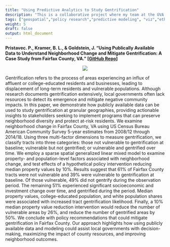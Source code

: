 ```yaml
---
title: "Using Predictive Analytics to Study Gentrification"
description: "This is a collaborative project where my team at the UVA Biocomplexity Institute used predictive modeling to examine and hopefully mitigate gentrification risk across Fairfax County, VA."
tags: ["geospatial","policy research","predictive modeling", "viz","ethics"]
weight: 5
draft: false
output: html_document
---
```


**Pristavec. P., Kramer, B. L., & Goldstein, J. “Using Publically Available Data to Understand Neighborhood Change and Mitigate Gentrification: A Case Study from Fairfax County, VA.” [[GitHub Repo](https://github.com/uva-bi-sdad/fairfax)]**

<center>

[![](/projects/gentrification_files/gentrification-video.png)](https://www.youtube.com/watch?v=-4A_c18LyuY)

</center>

Gentrification refers to the process of areas experiencing an influx of affluent or college-educated residents and businesses, leading to displacement of long-term residents and vulnerable populations. Although research documents gentrification extensively, local governments often lack resources to detect its emergence and mitigate negative community impacts. In this paper, we demonstrate how publicly available data can be used to study gentrification at granular geographies, providing actionable insights to stakeholders seeking to implement programs that can preserve neighborhood diversity and protect at-risk residents. We examine neighborhood change in Fairfax County, VA using US Census Bureau American Community Survey 5-year estimates from 2008/12 through 2014/18. Using three multi-factor dimensions to measure gentrification, we classify tracts into three categories: those not vulnerable to gentrification at baseline; vulnerable but not gentrified; or vulnerable and gentrified over time. We employ a sparse spatial generalized linear mixed model to examine property- and population-level factors associated with neighborhood change, and test effects of a hypothetical policy intervention reducing median property values by 10%. Results suggest that 61% of Fairfax County tracts were not vulnerable and 39% were vulnerable to gentrification at baseline. Of those vulnerable, 49% did not gentrify during the observation period. The remaining 51% experienced significant socioeconomic and investment change over time, and gentrified during the period. Median property values, college-educated population, and white population shares were associated with increased tract gentrification likelihood. Finally, a 10% median property value reduction intervention would reduce the number of vulnerable areas by 26%, and reduce the number of gentrified areas by 50%. We conclude with policy recommendations that could mitigate gentrification in Fairfax County. Our approach highlights how using publicly available data and modeling could assist local governments with decision-making, maximizing the impact of county resources, and improving neighborhood outcomes.